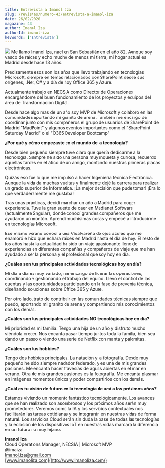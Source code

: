 ```yaml
---
title: Entrevista a Imanol Iza
slug: /revistas/numero-43/entrevista-a-imanol-iza
date: 26/02/2020
magazine: 43
author: Imanol Iza
authorId: imanol-iza
keywords: ['Entrevista']
---
```






![](/../images/autores/imanol-iza.png#author) Me llamo Imanol Iza, nací en San Sebastián en el año 82. Aunque soy vasco de raíces y echo mucho de menos mi tierra, mi hogar actual es Madrid desde hace 13 años.

Precisamente esos son los años que llevo trabajando en tecnologías Microsoft, siempre en temas relacionados con SharePoint desde sus orígenes, .Net, C# y a día de hoy Office 365 y Azure.

Actualmente trabajo en NECSIA como Director de Operaciones encargándome del buen funcionamiento de los proyectos y equipos del área de Transformación Digital.

Desde hace algo mas de un año soy MVP de Microsoft y colaboro en las comunidades aportando mi granito de arena. También me encargo de coordinar junto con mis compañeros el grupo de usuarios de SharePoint de Madrid "MadPoint" y algunos eventos importantes como el "SharePoint Saturday Madrid" o el "O365 Developer Bootcamp"

**¿Por qué y cómo empezaste en el mundo de la tecnología?**

Desde bien pequeño siempre tuve claro que quería dedicarme a la tecnología. Siempre he sido una persona muy inquieta y curiosa, recuerdo aquellas tardes en el ático de un amigo, montando nuestras primeras placas electrónicas.

Quizás eso fue lo que me impulsó a hacer Ingeniería técnica Electrónica. Aunque la vida da muchas vueltas y finalmente dejé la carrera para realizar un grado superior de Informatica. ¡La mejor decisión que pude tomar! ¡Era lo que verdaderamente me gustaba!

Tras unas prácticas, decidí marchar un año a Madrid para coger experiencia. Tuve la gran suerte de caer en Medianet Software (actualmente Sngular), donde conocí grandes compañeros que me ayudaron un montón. Aprendí muchísimas cosas y empecé a introducirme en tecnologías Microsoft.

Ese mismo verano conocí a una Vicalvareña de ojos azules que me enamoró e hizo que echara raíces en Madrid hasta el día de hoy. El resto de los años hasta la actualidad ha sido un viaje apasionante lleno de experiencias en diferentes compañías y compañeros de viaje que me han ayudado a ser la persona y el profesional que soy hoy en día.

**¿Cuáles son tus principales actividades tecnológicas hoy en día?**

Mi día a día es muy variado, me encargo de liderar las operaciones, coordinando y gestionando el trabajo del equipo. Llevo el control de las cuentas y las oportunidades participando en la fase de preventa técnica, diseñando soluciones sobre Office 365 y Azure.

Por otro lado, trato de contribuir en las comunidades técnicas siempre que puedo, aportando mi granito de arena y compartiendo mis conocimientos con los demás.

**¿Cuáles son tus principales actividades NO tecnológicas hoy en día?**

Mi prioridad es mi familia. Tengo una hija de un año y disfruto mucho viéndola crecer. Nos encanta pasar tiempo juntos toda la familia, bien sea dando un paseo o viendo una serie de Netflix con manta y palomitas.

**¿Cuáles son tus hobbies?**

Tengo dos hobbies principales. La natación y la fotografía. Desde muy pequeño he sido siempre nadador federado, y es una de mis grandes pasiones. Me encanta hacer travesías de aguas abiertas en el mar en verano. Otra de mis grandes pasiones es la fotografía. Me encanta plasmar en imágenes momentos únicos y poder compartirlos con los demás.

**¿Cuál es tu visión de futuro en la tecnología de acá a los próximos años?**

Estamos viviendo un momento fantástico tecnológicamente. Los avances que se han realizado son asombrosos y los próximos años serán muy prometedores. Veremos como la IA y los servicios contextuales nos facilitarán las tareas cotidianas y se integrarán en nuestras vidas de forma natural. Los servicios Cloud serán sin duda la base de todas las tecnologías y la eclosión de los dispositivos IoT en nuestras vidas marcará la diferencia en un futuro no muy lejano.



**Imanol Iza** <br />
Cloud Operations Manager, NECSIA | Microsoft MVP <br />
@imaiza <br />
[Imanol.iza@gmail.com](mailto:Imanol.iza@gmail.com) <br />
[www.imanoliza.com](http://www.imanoliza.com/)